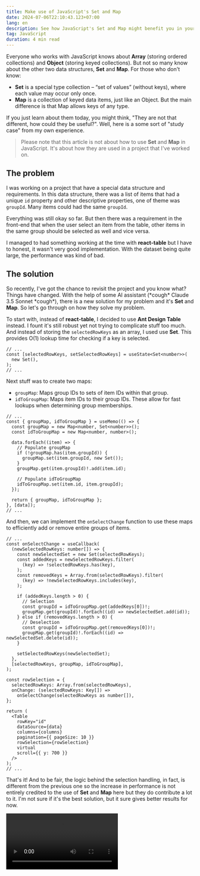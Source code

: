 ```yaml
---
title: Make use of JavaScript's Set and Map
date: 2024-07-06T22:10:43.123+07:00
lang: en
description: See how JavaScript's Set and Map might benefit you in your projects.
tag: JavaScript
duration: 4 min read
---
```


Everyone who works with JavaScript knows about **Array** (storing ordered collections) and **Object** (storing keyed collections). But not so many know about the other two data structures, **Set** and **Map**. For those who don't know:

- **Set** is a special type collection – “set of values” (without keys), where each value may occur only once.
- **Map** is a collection of keyed data items, just like an Object. But the main difference is that Map allows keys of any type.

If you just learn about them today, you might think, "They are not that different, how could they be useful?". Well, here is a some sort of "study case" from my own experience.

> Please note that this article is not about how to use **Set** and **Map** in JavaScript. It's about how they are used in a project that I've worked on.

## The problem

I was working on a project that have a special data structure and requirements. In this data structure, there was a list of items that had a unique `id` property and other descriptive properties, one of theme was `groupId`. Many items could had the same `groupId`.

Everything was still okay so far. But then there was a requirement in the front-end that when the user select an item from the table, other items in the same group should be selected as well and vice versa.

I managed to had something working at the time with **react-table** but I have to honest, it wasn't very good implementation. With the dataset being quite large, the performance was kind of bad.

## The solution

So recently, I've got the chance to revisit the project and you know what? Things have changed. With the help of some AI assistant (\*cough* Claude 3.5 Sonnet \*cough*), there is a new solution for my problem and it's **Set** and **Map**. So let's go through on how they solve my problem.

To start with, instead of **react-table**, I decided to use **Ant Design Table** instead. I fount it's still robust yet not trying to complicate stuff too much. And instead of storing the `selectedRowKeys` as an array, I used use **Set**. This provides O(1) lookup time for checking if a key is selected.

```tsx
// ...
const [selectedRowKeys, setSelectedRowKeys] = useState<Set<number>>(
  new Set(),
);
// ...
```

Next stuff was to create two maps:

- `groupMap`: Maps group IDs to sets of item IDs within that group.
- `idToGroupMap`: Maps item IDs to their group IDs. These allow for fast lookups when determining group memberships.

```tsx
// ...
const { groupMap, idToGroupMap } = useMemo(() => {
  const groupMap = new Map<number, Set<number>>();
  const idToGroupMap = new Map<number, number>();

  data.forEach((item) => {
    // Populate groupMap
    if (!groupMap.has(item.groupId)) {
      groupMap.set(item.groupId, new Set());
    }
    groupMap.get(item.groupId)!.add(item.id);

    // Populate idToGroupMap
    idToGroupMap.set(item.id, item.groupId);
  });

  return { groupMap, idToGroupMap };
}, [data]);
// ...
```

And then, we can implement the `onSelectChange` function to use these maps to efficiently add or remove entire groups of items.

```tsx
// ...
const onSelectChange = useCallback(
  (newSelectedRowKeys: number[]) => {
    const newSelectedSet = new Set(selectedRowKeys);
    const addedKeys = newSelectedRowKeys.filter(
      (key) => !selectedRowKeys.has(key),
    );
    const removedKeys = Array.from(selectedRowKeys).filter(
      (key) => !newSelectedRowKeys.includes(key),
    );

    if (addedKeys.length > 0) {
      // Selection
      const groupId = idToGroupMap.get(addedKeys[0])!;
      groupMap.get(groupId)!.forEach((id) => newSelectedSet.add(id));
    } else if (removedKeys.length > 0) {
      // Deselection
      const groupId = idToGroupMap.get(removedKeys[0])!;
      groupMap.get(groupId)!.forEach((id) => newSelectedSet.delete(id));
    }

    setSelectedRowKeys(newSelectedSet);
  },
  [selectedRowKeys, groupMap, idToGroupMap],
);

const rowSelection = {
  selectedRowKeys: Array.from(selectedRowKeys),
  onChange: (selectedRowKeys: Key[]) =>
    onSelectChange(selectedRowKeys as number[]),
};

return (
  <Table
    rowKey="id"
    dataSource={data}
    columns={columns}
    pagination={{ pageSize: 10 }}
    rowSelection={rowSelection}
    virtual
    scroll={{ y: 700 }}
  />
);
// ...
```

That's it! And to be fair, the logic behind the selection handling, in fact, is different from the previous one so the increase in performance is not entirely credited to the use of **Set** and **Map** here but they do contribute a lot to it. I'm not sure if it's the best solution, but it sure gives better results for now.


<Video client:idle src={javascriptSetMap} extended videoClass="rounded-lg shadow-lg" />

I hope this can help you in similar cases. Happy coding!

